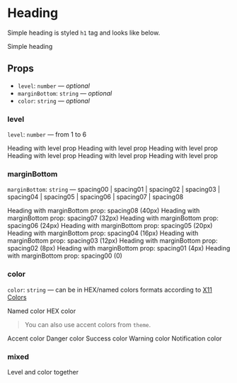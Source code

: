 
<Meta title="Typography/Heading" component={Heading} />

# Heading

Simple heading is styled `h1` tag and looks like below.

<Preview>
  <Story name="simple">
    <Heading>Simple heading</Heading>
  </Story>
</Preview>

## Props

- `level`: `number` — _optional_
- `marginBottom`: `string` — _optional_
- `color`: `string` — _optional_

### level

`level`: `number` — from 1 to 6

<Preview>
  <Story name="levels">
    <GnuiContainer>
      <Heading level={1}>Heading with level prop</Heading>
      <Heading level={2}>Heading with level prop</Heading>
      <Heading level={3}>Heading with level prop</Heading>
      <Heading level={4}>Heading with level prop</Heading>
      <Heading level={5}>Heading with level prop</Heading>
      <Heading level={6}>Heading with level prop</Heading>
    </GnuiContainer>
  </Story>
</Preview>

### marginBottom

`marginBottom`: `string` — spacing00 | spacing01 | spacing02 | spacing03 | spacing04 | spacing05 | spacing06 | spacing07 | spacing08

<Preview>
  <Story name="margins">
    <GnuiContainer>
      <Heading level={4} marginBottom="spacing08">
        Heading with marginBottom prop: spacing08 (40px)
      </Heading>
      <Heading level={4} marginBottom="spacing07">
        Heading with marginBottom prop: spacing07 (32px)
      </Heading>
      <Heading level={4} marginBottom="spacing06">
        Heading with marginBottom prop: spacing06 (24px)
      </Heading>
      <Heading level={4} marginBottom="spacing05">
        Heading with marginBottom prop: spacing05 (20px)
      </Heading>
      <Heading level={4} marginBottom="spacing04">
        Heading with marginBottom prop: spacing04 (16px)
      </Heading>
      <Heading level={4} marginBottom="spacing03">
        Heading with marginBottom prop: spacing03 (12px)
      </Heading>
      <Heading level={4} marginBottom="spacing02">
        Heading with marginBottom prop: spacing02 (8px)
      </Heading>
      <Heading level={4} marginBottom="spacing01">
        Heading with marginBottom prop: spacing01 (4px)
      </Heading>
      <Heading level={4} marginBottom="spacing00">
        Heading with marginBottom prop: spacing00 (0)
      </Heading>
    </GnuiContainer>
  </Story>
</Preview>

### color

`color`: `string` — can be in HEX/named colors formats according to [X11 Colors](https://en.wikipedia.org/wiki/X11_color_names)

<Preview>
  <Story name="colors">
    <GnuiContainer>
      <Heading color="palevioletred">Named color</Heading>
      <Heading color="#6495ED">HEX color</Heading>
    </GnuiContainer>
  </Story>
</Preview>

> You can also use accent colors from `theme`.

<Preview>
  <GnuiContainer>
    <Heading color="accent">Accent color</Heading>
    <Heading color="danger">Danger color</Heading>
    <Heading color="success">Success color</Heading>
    <Heading color="warning">Warning color</Heading>
    <Heading color="notification">Notification color</Heading>
  </GnuiContainer>
</Preview>

### mixed

<Preview>
  <Story name="mixed">
    <Heading level={2} color="danger" marginBottom="spacing05">
      Level and color together
    </Heading>
  </Story>
</Preview>

